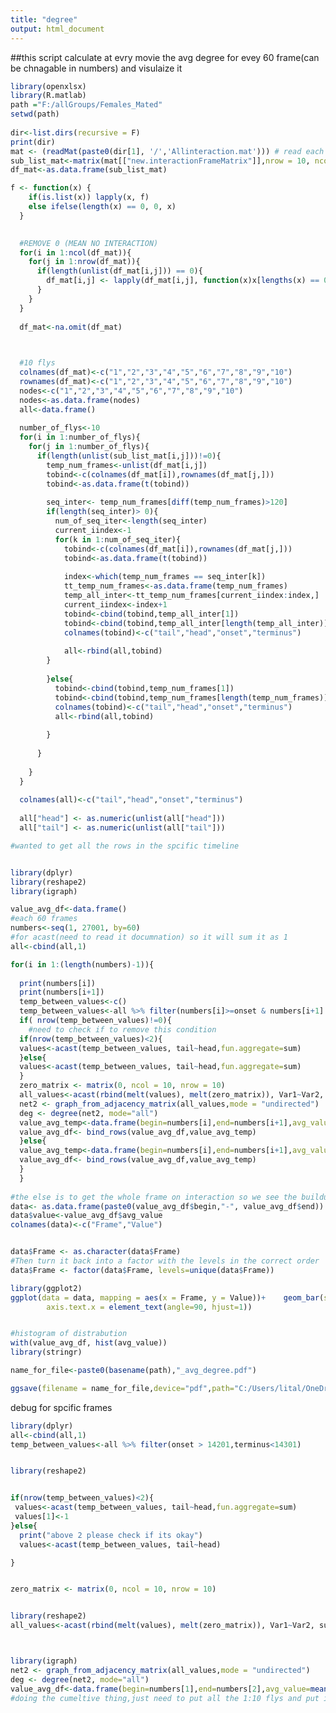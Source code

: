 ```yaml
---
title: "degree"
output: html_document
---
```



##this script calculate at evry movie the avg degree for evey 60 frame(can be chnagable in numbers) and visulaize it 

```r

library(openxlsx)
library(R.matlab)
path ="F:/allGroups/Females_Mated"
setwd(path)
  
dir<-list.dirs(recursive = F)
print(dir)
mat <- (readMat(paste0(dir[1], '/','Allinteraction.mat'))) # read each MAT file
sub_list_mat<-matrix(mat[["new.interactionFrameMatrix"]],nrow = 10, ncol = 10)
df_mat<-as.data.frame(sub_list_mat)


```


```r
f <- function(x) {
    if(is.list(x)) lapply(x, f)
    else ifelse(length(x) == 0, 0, x)
  }

  
  #REMOVE 0 (MEAN NO INTERACTION)
  for(i in 1:ncol(df_mat)){
    for(j in 1:nrow(df_mat)){
      if(length(unlist(df_mat[i,j])) == 0){
        df_mat[i,j] <- lapply(df_mat[i,j], function(x)x[lengths(x) == 0] <- 0)
      }
    }
  }
  
  df_mat<-na.omit(df_mat)

  

  #10 flys
  colnames(df_mat)<-c("1","2","3","4","5","6","7","8","9","10")
  rownames(df_mat)<-c("1","2","3","4","5","6","7","8","9","10")
  nodes<-c("1","2","3","4","5","6","7","8","9","10")
  nodes<-as.data.frame(nodes)
  all<-data.frame()
  
  number_of_flys<-10
  for(i in 1:number_of_flys){
    for(j in 1:number_of_flys){
      if(length(unlist(sub_list_mat[i,j]))!=0){
        temp_num_frames<-unlist(df_mat[i,j])
        tobind<-c(colnames(df_mat[i]),rownames(df_mat[j,]))
        tobind<-as.data.frame(t(tobind))
        
        seq_inter<- temp_num_frames[diff(temp_num_frames)>120]
        if(length(seq_inter)> 0){
          num_of_seq_iter<-length(seq_inter)
          current_iindex<-1
          for(k in 1:num_of_seq_iter){
            tobind<-c(colnames(df_mat[i]),rownames(df_mat[j,]))
            tobind<-as.data.frame(t(tobind))
            
            index<-which(temp_num_frames == seq_inter[k])
            tt_temp_num_frames<-as.data.frame(temp_num_frames)
            temp_all_inter<-tt_temp_num_frames[current_iindex:index,]
            current_iindex<-index+1
            tobind<-cbind(tobind,temp_all_inter[1])
            tobind<-cbind(tobind,temp_all_inter[length(temp_all_inter)])
            colnames(tobind)<-c("tail","head","onset","terminus")
            
            all<-rbind(all,tobind)
        }
        
        }else{
          tobind<-cbind(tobind,temp_num_frames[1])
          tobind<-cbind(tobind,temp_num_frames[length(temp_num_frames)])
          colnames(tobind)<-c("tail","head","onset","terminus")
          all<-rbind(all,tobind)
          
        }
        
      }
        
    }
  }
  
  colnames(all)<-c("tail","head","onset","terminus")
  
  all["head"] <- as.numeric(unlist(all["head"]))
  all["tail"] <- as.numeric(unlist(all["tail"]))
```

```r
#wanted to get all the rows in the spcific timeline


library(dplyr)
library(reshape2)
library(igraph)

value_avg_df<-data.frame()
#each 60 frames
numbers<-seq(1, 27001, by=60)
#for acast(need to read it documnation) so it will sum it as 1 
all<-cbind(all,1)

for(i in 1:(length(numbers)-1)){
  
  print(numbers[i])
  print(numbers[i+1])
  temp_between_values<-c()
  temp_between_values<-all %>% filter(numbers[i]>=onset & numbers[i+1] <=terminus)
  if( nrow(temp_between_values)!=0){
    #need to check if to remove this condition
  if(nrow(temp_between_values)<2){
  values<-acast(temp_between_values, tail~head,fun.aggregate=sum) 
  }else{
  values<-acast(temp_between_values, tail~head,fun.aggregate=sum) 
  }
  zero_matrix <- matrix(0, ncol = 10, nrow = 10)
  all_values<-acast(rbind(melt(values), melt(zero_matrix)), Var1~Var2, sum)
  net2 <- graph_from_adjacency_matrix(all_values,mode = "undirected")
  deg <- degree(net2, mode="all")
  value_avg_temp<-data.frame(begin=numbers[i],end=numbers[i+1],avg_value=mean(deg))
  value_avg_df<- bind_rows(value_avg_df,value_avg_temp)
  }else{
  value_avg_temp<-data.frame(begin=numbers[i],end=numbers[i+1],avg_value=0)
  value_avg_df<- bind_rows(value_avg_df,value_avg_temp)
  }
  }
  
#the else is to get the whole frame on interaction so we see the buildup
data<- as.data.frame(paste0(value_avg_df$begin,"-", value_avg_df$end))
data$value<-value_avg_df$avg_value
colnames(data)<-c("Frame","Value")


data$Frame <- as.character(data$Frame)
#Then turn it back into a factor with the levels in the correct order
data$Frame <- factor(data$Frame, levels=unique(data$Frame))

library(ggplot2)
ggplot(data = data, mapping = aes(x = Frame, y = Value))+    geom_bar(stat="identity", color="black", fill="gray")+theme(text = element_text(size=3),
        axis.text.x = element_text(angle=90, hjust=1)) 


#histogram of distrabution
with(value_avg_df, hist(avg_value))
library(stringr)

name_for_file<-paste0(basename(path),"_avg_degree.pdf")

ggsave(filename = name_for_file,device="pdf",path="C:/Users/lital/OneDrive - Bar Ilan University/Lital/weekly presentation/7.4")

```


debug for spcific frames
```r


library(dplyr)
all<-cbind(all,1)
temp_between_values<-all %>% filter(onset > 14201,terminus<14301)


library(reshape2)


if(nrow(temp_between_values)<2){
 values<-acast(temp_between_values, tail~head,fun.aggregate=sum) 
 values[1]<-1
}else{
  print("above 2 please check if its okay")
  values<-acast(temp_between_values, tail~head)

}


zero_matrix <- matrix(0, ncol = 10, nrow = 10)


library(reshape2)
all_values<-acast(rbind(melt(values), melt(zero_matrix)), Var1~Var2, sum)



library(igraph)
net2 <- graph_from_adjacency_matrix(all_values,mode = "undirected")
deg <- degree(net2, mode="all")
value_avg_df<-data.frame(begin=numbers[1],end=numbers[2],avg_value=mean(deg))
#doing the cumeltive thing,just need to put all the 1:10 flys and put in them 0 
```

